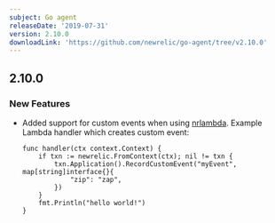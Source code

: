 ```yaml
---
subject: Go agent
releaseDate: '2019-07-31'
version: 2.10.0
downloadLink: 'https://github.com/newrelic/go-agent/tree/v2.10.0'
---
```


## 2.10.0

### New Features

* Added support for custom events when using [nrlambda](https://godoc.org/github.com/newrelic/go-agent/_integrations/nrlambda). Example Lambda handler which creates custom event:

  ```
  func handler(ctx context.Context) {
      if txn := newrelic.FromContext(ctx); nil != txn {
          txn.Application().RecordCustomEvent("myEvent", map[string]interface{}{
              "zip": "zap",
          })
      }
      fmt.Println("hello world!")
  }
  ```

